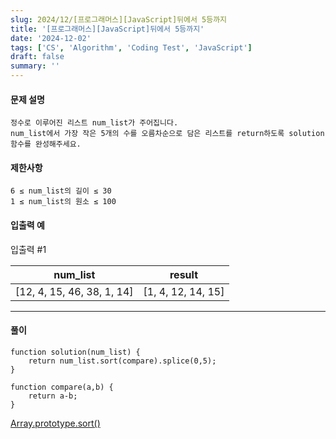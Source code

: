 ```yaml
---
slug: 2024/12/[프로그래머스][JavaScript]뒤에서 5등까지
title: '[프로그래머스][JavaScript]뒤에서 5등까지'
date: '2024-12-02'
tags: ['CS', 'Algorithm', 'Coding Test', 'JavaScript']
draft: false
summary: ''
---
```

#### 문제 설명
    정수로 이루어진 리스트 num_list가 주어집니다. 
    num_list에서 가장 작은 5개의 수를 오름차순으로 담은 리스트를 return하도록 solution 함수를 완성해주세요.
#### 제한사항
````
6 ≤ num_list의 길이 ≤ 30
1 ≤ num_list의 원소 ≤ 100
````
#### 입출력 예
입출력 #1

|num_list	|result|
|----|-----|
|[12, 4, 15, 46, 38, 1, 14]	|[1, 4, 12, 14, 15]|

---
#### 풀이
````
function solution(num_list) {
    return num_list.sort(compare).splice(0,5);
}

function compare(a,b) {
    return a-b;
}
````
[Array.prototype.sort()](https://developer.mozilla.org/en-US/docs/Web/JavaScript/Reference/Global_Objects/Array/sort)